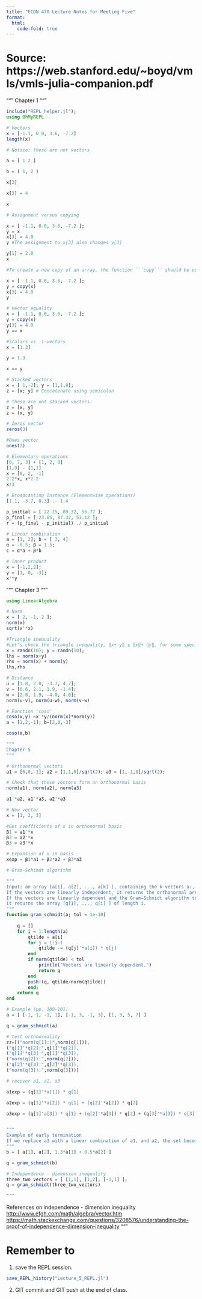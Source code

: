 ```yaml
---
title: "ECON 470 Lecture Notes for Meeting Five"
format:
  html:
    code-fold: true
---
```


# Source: https://web.stanford.edu/~boyd/vmls/vmls-julia-companion.pdf

"""
Chapter 1
"""

```julia
include("REPL_helper.jl");
using OhMyREPL

# Vectors
x = [-1.1, 0.0, 3.6, -7.2]
length(x)

# Notice: these are not vectors

a = [ 1 2 ]

b = ( 1, 2 )

x[3]

x[3] = 4

x

# Assignment versus copying

x = [ -1.1, 0.0, 3.6, -7.2 ];
y = x
x[3] = 4.0
y #The assignment to x[3] also changes y[3]

y[1] = 2.0
x

#To create a new copy of an array, the function ```copy``` should be used.

x = [ -1.1, 0.0, 3.6, -7.2 ];
y = copy(x)
x[3] = 4.0
y

# Vector equality
x = [ -1.1, 0.0, 3.6, -7.2 ];
y = copy(x)
y[3] = 4.0
y == x

#Scalars vs. 1-vectors
x = [1.3]

y = 1.3

x == y

# Stacked vectors
x = [ 1,-2]; y = [1,1,0];
z = [x; y] # Concatenate using semicolon

# These are not stacked vectors:
z = [x, y]
z = (x, y)

# Zeros vector
zeros(3)

#Ones vector
ones(2)

# Elementary operations
[0, 7, 3] + [1, 2, 0] 
[1,9] - [1,1]
x = [0, 2, -1]
2.2*x, x*2.2
x/3

# Broadcasting Instance (Elementwise operations)
[1.1, -3.7, 0.3] .- 1.4

p_initial = [ 22.15, 89.32, 56.77 ];
p_final = [ 23.05, 87.32, 57.12 ];
r = (p_final - p_initial) ./ p_initial

# Linear combination
a = [1, 2]; b = [ 3, 4]
α = -0.5; β = 1.5;
c = α*a + β*b

# Inner product
x = [-1,2,2];
y = [1, 0, -3];
x'*y

```
"""
Chapter 3
"""

```julia
using LinearAlgebra

# Norm
x = [ 2, -1, 2 ];
norm(x)
sqrt(x'*x)

#Triangle inequality
#Let’s check the triangle inequality, ‖x+ y‖ ≤ ‖x‖+ ‖y‖, for some specific values of x and y.
x = randn(10); y = randn(10);
lhs = norm(x+y)
rhs = norm(x) + norm(y)
lhs,rhs

# Distance
u = [1.8, 2.0, -3.7, 4.7];
v = [0.6, 2.1, 1.9, -1.4];
w = [2.0, 1.9, -4.0, 4.6];
norm(u-v), norm(u-w), norm(v-w)

# Function 'coso'
coso(x,y) =x'*y/(norm(x)*norm(y))
a = [1,2,-1]; b=[2,0,-3]

coso(a,b)
```

```julia
"""
Chapter 5
"""

# Orthonormal vectors
a1 = [0,0,-1]; a2 = [1,1,0]/sqrt(2); a3 = [1,-1,0]/sqrt(2);

# Check that these vectors form an orthonormal basis
norm(a1), norm(a2), norm(a3)

a1'*a2, a1'*a3, a2'*a3

# New vector
x = [1, 2, 3] 

#Get coefficients of x in orthonormal basis
β1 = a1'*x
β2 = a2'*x
β3 = a3'*x

# Expansion of x in basis
xexp = β1*a1 + β2*a2 + β3*a3

# Gram-Schimdt algorithm

"""
Input: an array [a[1], a[2], ..., a[k] ], containing the k vectors a₁,..., aₖ.
If the vectors are linearly independent, it returns the orthonormal array [q[1], ..., q[k]] 
If the vectors are linearly dependent and the Gram–Schnidt algorithm terminates early in iteration `i`, 
it returns the array [q[1], ..., q[i] ] of length i.
"""
function gram_schmidt(a; tol = 1e-10)
    
    q = []
    for i = 1:length(a)
        qtilde = a[i]
        for j = 1:i-1
            qtilde -= (q[j]'*a[i]) * q[j]
        end
        if norm(qtilde) < tol
            println("Vectors are linearly dependent.")
            return q
        end
        push!(q, qtilde/norm(qtilde))
        end;
    return q
end

# Example (pp. 100-101)
a = [ [-1, 1, -1, 1], [-1, 3, -1, 3], [1, 3, 5, 7] ]

q = gram_schmidt(a)

# test orthnormality
zz=[("norm(q[1]:)",norm(q[1])),
("q[1]'*q[2]:",q[1]'*q[2]),
("q[1]'*q[3]:",q[1]'*q[3]),
("norm(q[2]):",norm(q[2])),
("q[2]'*q[3]:",q[2]'*q[3]),
("norm(q[3]):",norm(q[3]))]

# recover a1, a2, a3

a1exp = (q[1]'*a[1]) * q[1]

a2exp = (q[1]'*a[2]) * q[1] + (q[2]'*a[2]) * q[2]

a3exp = (q[1]'a[3]) * q[1] + (q[2]'*a[3]) * q[2] + (q[3]'*a[3]) * q[3]


"""
Example of early termination
If we replace a3 with a linear combination of a1, and a2, the set becomes linearly dependent.
"""
b = [ a[1], a[2], 1.3*a[1] + 0.5*a[2] ]

q = gram_schmidt(b)

# Independence - dimension inequality
three_two_vectors = [ [1,1], [1,2], [-1,1] ];
q = gram_schmidt(three_two_vectors)

"""
```
References on independence - dimension inequality
<http://www.efgh.com/math/algebra/vector.htm>
<https://math.stackexchange.com/questions/3208576/understanding-the-proof-of-independence-dimension-inequality>
"""


# Remember to 
1. save the REPL session.

```julia
save_REPL_history("Lecture_5_REPL.jl")
```

2. GIT commit and GIT push at the end of class.